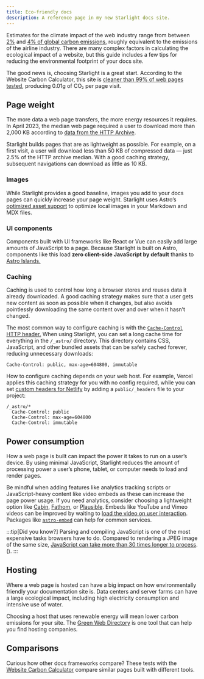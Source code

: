 ```yaml
---
title: Eco-friendly docs
description: A reference page in my new Starlight docs site.
---
```


Estimates for the climate impact of the web industry range from between [2%]() and [4% of global carbon emissions](), roughly equivalent to the emissions of the airline industry. There are many complex factors in calculating the ecological impact of a website, but this guide includes a few tips for reducing the environmental footprint of your docs site.

The good news is, choosing Starlight is a great start. According to the Website Carbon Calculator, this site is [cleaner than 99% of web pages tested](), producing 0.01g of CO₂ per page visit.

## Page weight

The more data a web page transfers, the more energy resources it requires. In April 2023, the median web page required a user to download more than 2,000 KB according to [data from the HTTP Archive]().

Starlight builds pages that are as lightweight as possible. For example, on a first visit, a user will download less than 50 KB of compressed data — just 2.5% of the HTTP archive median. With a good caching strategy, subsequent navigations can download as little as 10 KB.

### Images

While Starlight provides a good baseline, images you add to your docs pages can quickly increase your page weight. Starlight uses Astro’s [optimized asset support]() to optimize local images in your Markdown and MDX files.

### UI components

Components built with UI frameworks like React or Vue can easily add large amounts of JavaScript to a page. Because Starlight is built on Astro, components like this load **zero client-side JavaScript by default** thanks to [Astro Islands.]()

### Caching

Caching is used to control how long a browser stores and reuses data it already downloaded. A good caching strategy makes sure that a user gets new content as soon as possible when it changes, but also avoids pointlessly downloading the same content over and over when it hasn’t changed.

The most common way to configure caching is with the [`Cache-Control` HTTP header.]() When using Starlight, you can set a long cache time for everything in the <code>/_astro/</code> directory. This directory contains CSS, JavaScript, and other bundled assets that can be safely cached forever, reducing unnecessary downloads:

```
Cache-Control: public, max-age=604800, immutable
```

How to configure caching depends on your web host. For example, Vercel applies this caching strategy for you with no config required, while you can set [custom headers for Netlify]() by adding a `public/_headers` file to your project:

```
/_astro/*
  Cache-Control: public
  Cache-Control: max-age=604800
  Cache-Control: immutable
```

## Power consumption

How a web page is built can impact the power it takes to run on a user’s device. By using minimal JavaScript, Starlight reduces the amount of processing power a user’s phone, tablet, or computer needs to load and render pages.

Be mindful when adding features like analytics tracking scripts or JavaScript-heavy content like video embeds as these can increase the page power usage. If you need analytics, consider choosing a lightweight option like [Cabin](), [Fathom](), or [Plausible](). Embeds like YouTube and Vimeo videos can be improved by waiting to [load the video on user interaction](). Packages like [`astro-embed`]() can help for common services.

:::tip[Did you know?]
Parsing and compiling JavaScript is one of the most expensive tasks browsers have to do. Compared to rendering a JPEG image of the same size, [JavaScript can take more than 30 times longer to process]().().
:::

## Hosting

Where a web page is hosted can have a big impact on how environmentally friendly your documentation site is. Data centers and server farms can have a large ecological impact, including high electricity consumption and intensive use of water.

Choosing a host that uses renewable energy will mean lower carbon emissions for your site. The [Green Web Directory]() is one tool that can help you find hosting companies.

## Comparisons

Curious how other docs frameworks compare? These tests with the [Website Carbon Calculator]() compare similar pages built with different tools.